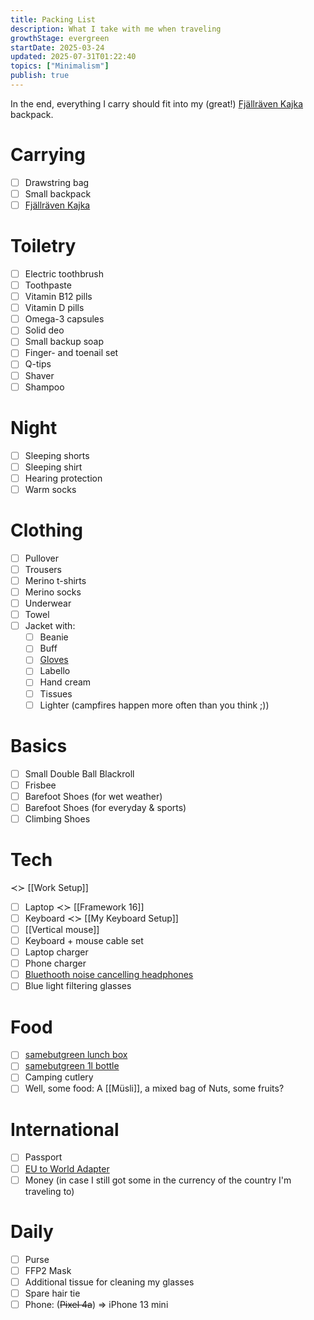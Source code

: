 ```yaml
---
title: Packing List
description: What I take with me when traveling
growthStage: evergreen
startDate: 2025-03-24
updated: 2025-07-31T01:22:40
topics: ["Minimalism"]
publish: true
---
```


In the end, everything I carry should fit into my (great!) [Fjällräven Kajka](https://www.fjallraven.com/eu/en-gb/bags-gear/backpacks-bags/trekking-backpacks/kajka-65-ml/) backpack.

# Carrying

- [ ] Drawstring bag
- [ ] Small backpack
- [ ] [Fjällräven Kajka](https://www.fjallraven.com/eu/en-gb/bags-gear/backpacks-bags/trekking-backpacks/kajka-65-ml/)

# Toiletry

- [ ] Electric toothbrush
- [ ] Toothpaste
- [ ] Vitamin B12 pills
- [ ] Vitamin D pills
- [ ] Omega-3 capsules
- [ ] Solid deo
- [ ] Small backup soap
- [ ] Finger- and toenail set
- [ ] Q-tips
- [ ] Shaver
- [ ] Shampoo

# Night

- [ ] Sleeping shorts
- [ ] Sleeping shirt
- [ ] Hearing protection
- [ ] Warm socks

# Clothing

- [ ] Pullover
- [ ] Trousers
- [ ] Merino t-shirts
- [ ] Merino socks
- [ ] Underwear
- [ ] Towel
- [ ] Jacket with:
  - [ ] Beanie
  - [ ] Buff
  - [ ] [Gloves](https://www.ortovox.com/de-de/shop/herren/p214105-handschuhe-tour-glove-l)
  - [ ] Labello
  - [ ] Hand cream
  - [ ] Tissues
  - [ ] Lighter (campfires happen more often than you think ;))

# Basics

- [ ] Small Double Ball Blackroll
- [ ] Frisbee
- [ ] Barefoot Shoes (for wet weather)
- [ ] Barefoot Shoes (for everyday & sports)
- [ ] Climbing Shoes

# Tech
≺≻ [[Work Setup]]

- [ ] Laptop ≺≻ [[Framework 16]]
- [ ] Keyboard ≺≻ [[My Keyboard Setup]]
- [ ] [[Vertical mouse]]
- [ ] Keyboard + mouse cable set
- [ ] Laptop charger
- [ ] Phone charger
- [ ] [Bluethooth noise cancelling headphones](https://www.myearfun.com/eu/headphones/earfun-air-pro-3-le-audio-anc-true-wireless-earbuds-black)
- [ ] Blue light filtering glasses

# Food

- [ ] [samebutgreen lunch box](https://www.avocadostore.de/products/154256-grosse-edelstahl-brotdose-lunchbox-trennwand-1-punkt-400-ml-samebutgreen)
- [ ] [samebutgreen 1l bottle](https://www.miteckenundkanten.com/products/samebutgreen-trinkflasche-aus-edelstahl-1l)
- [ ] Camping cutlery
- [ ] Well, some food: A [[Müsli]], a mixed bag of Nuts, some fruits?

# International

- [ ] Passport
- [ ] [EU to World Adapter](https://skross-shop.de/en/pro-light)
- [ ] Money (in case I still got some in the currency of the country I'm traveling to)

# Daily

- [ ] Purse
- [ ] FFP2 Mask
- [ ] Additional tissue for cleaning my glasses
- [ ] Spare hair tie
- [ ] Phone: (~~Pixel 4a~~) => <Il href="setting-up-a-new-phone">iPhone 13 mini</Il>
